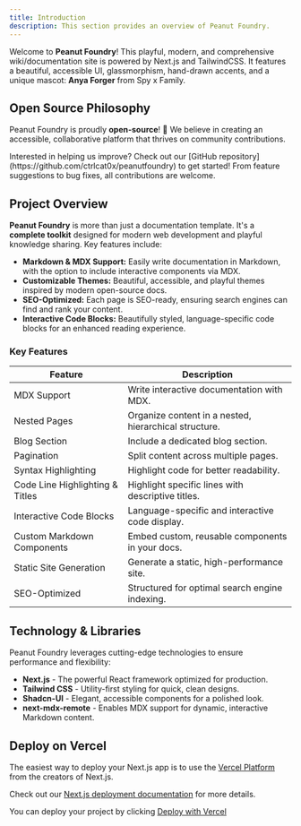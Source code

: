 ```yaml
---
title: Introduction
description: This section provides an overview of Peanut Foundry.
---
```


Welcome to **Peanut Foundry**! This playful, modern, and comprehensive wiki/documentation site is powered by Next.js and TailwindCSS. It features a beautiful, accessible UI, glassmorphism, hand-drawn accents, and a unique mascot: **Anya Forger** from Spy x Family.

## Open Source Philosophy

Peanut Foundry is proudly **open-source**! 🎉 We believe in creating an accessible, collaborative platform that thrives on community contributions.

<Note title="Contribute">
  Interested in helping us improve? Check out our [GitHub
  repository](https://github.com/ctrlcat0x/peanutfoundry) to get started! From feature
  suggestions to bug fixes, all contributions are welcome.
</Note>

## Project Overview

**Peanut Foundry** is more than just a documentation template. It's a **complete toolkit** designed for modern web development and playful knowledge sharing. Key features include:

- **Markdown & MDX Support:** Easily write documentation in Markdown, with the option to include interactive components via MDX.
- **Customizable Themes:** Beautiful, accessible, and playful themes inspired by modern open-source docs.
- **SEO-Optimized:** Each page is SEO-ready, ensuring search engines can find and rank your content.
- **Interactive Code Blocks:** Beautifully styled, language-specific code blocks for an enhanced reading experience.

### Key Features

| **Feature**                     | **Description**                                       |
| ------------------------------- | ----------------------------------------------------- |
| MDX Support                     | Write interactive documentation with MDX.             |
| Nested Pages                    | Organize content in a nested, hierarchical structure. |
| Blog Section                    | Include a dedicated blog section.                     |
| Pagination                      | Split content across multiple pages.                  |
| Syntax Highlighting             | Highlight code for better readability.                |
| Code Line Highlighting & Titles | Highlight specific lines with descriptive titles.     |
| Interactive Code Blocks         | Language-specific and interactive code display.       |
| Custom Markdown Components      | Embed custom, reusable components in your docs.       |
| Static Site Generation          | Generate a static, high-performance site.             |
| SEO-Optimized                   | Structured for optimal search engine indexing.        |

## Technology & Libraries

Peanut Foundry leverages cutting-edge technologies to ensure performance and flexibility:

- **Next.js** - The powerful React framework optimized for production.
- **Tailwind CSS** - Utility-first styling for quick, clean designs.
- **Shadcn-UI** - Elegant, accessible components for a polished look.
- **next-mdx-remote** - Enables MDX support for dynamic, interactive Markdown content.

## Deploy on Vercel

The easiest way to deploy your Next.js app is to use the [Vercel Platform](https://vercel.com/new?utm_medium=default-template&filter=next.js&utm_source=create-next-app&utm_campaign=create-next-app-readme) from the creators of Next.js.

Check out our [Next.js deployment documentation](https://nextjs.org/docs/deployment) for more details.

You can deploy your project by clicking [Deploy with Vercel](https://vercel.com/new/clone?repository-url=https://github.com/ctrlcat0x/peanutfoundry)
